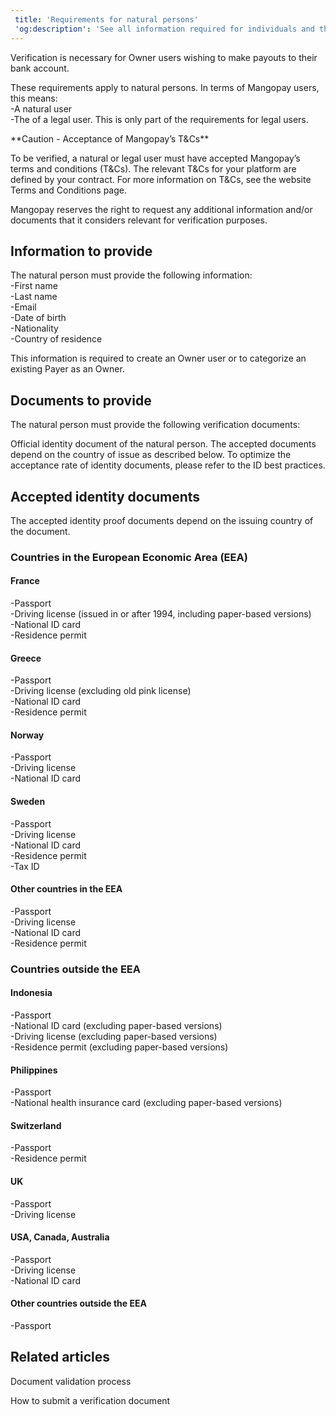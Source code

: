 ```yaml
---  
 title: 'Requirements for natural persons'  
 'og:description': 'See all information required for individuals and the specific ID documents accepted depending on the country of issue.'  
---
```

  
  

Verification is necessary for Owner users wishing to make payouts to their bank account.  

These requirements apply to natural persons. In terms of Mangopay users, this means:  
-A natural user  
-The <LegalRepresentative content="legal representative" /> of a legal user. This is only part of the requirements for legal users.  

<Warning>  
**Caution - Acceptance of Mangopay’s T&Cs** 
  
To be verified, a natural or legal user must have accepted Mangopay’s terms and conditions (T&Cs). The relevant T&Cs for your platform are defined by your contract. For more information on T&Cs, see the website Terms and Conditions page.  
</Warning>  

Mangopay reserves the right to request any additional information and/or documents that it considers relevant for verification purposes.  

## Information to provide  

The natural person must provide the following information:  
-First name  
-Last name  
-Email  
-Date of birth  
-Nationality  
-Country of residence  

This information is required to create an Owner user or to categorize an existing Payer as an Owner.  

## Documents to provide  

The natural person must provide the following verification documents: 

<CardGroup cols={2}>  
<Card title="Identity proof">  
 Official identity document of the natural person. The accepted documents depend on the country of issue as described below.  
 To optimize the acceptance rate of identity documents, please refer to the ID best practices.  
</Card>  
</CardGroup>  

## Accepted identity documents  

The accepted identity proof documents depend on the issuing country of the document.  

### Countries in the European Economic Area (EEA)  

#### France  
-Passport  
-Driving license (issued in or after 1994, including paper-based versions)  
-National ID card  
-Residence permit  

#### Greece  
-Passport  
-Driving license (excluding old pink license)  
-National ID card  
-Residence permit  

#### Norway  
-Passport  
-Driving license  
-National ID card  

#### Sweden  
-Passport  
-Driving license  
-National ID card  
-Residence permit  
-Tax ID  

#### Other countries in the EEA  
-Passport  
-Driving license  
-National ID card  
-Residence permit  

### Countries outside the EEA  

#### Indonesia  
-Passport  
-National ID card (excluding paper-based versions)  
-Driving license (excluding paper-based versions)  
-Residence permit (excluding paper-based versions)  

#### Philippines  
-Passport  
-National health insurance card (excluding paper-based versions)  

#### Switzerland  
-Passport  
-Residence permit  

#### UK  
-Passport  
-Driving license  

#### USA, Canada, Australia  
-Passport  
-Driving license  
-National ID card  

#### Other countries outside the EEA  
-Passport  

## Related articles  

<Card title="Article">Document validation process</Card>  

<Card title="Tutorial">How to submit a verification document</Card>